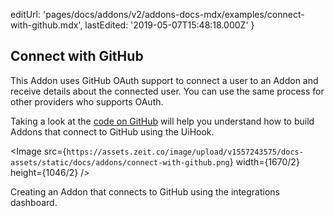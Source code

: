 
  editUrl:
    'pages/docs/addons/v2/addons-docs-mdx/examples/connect-with-github.mdx',
  lastEdited: '2019-05-07T15:48:18.000Z'
}

## Connect with GitHub

This Addon uses GitHub OAuth support to connect a user to an Addon and receive details about the connected user. You can use the same process for other providers who supports OAuth.

Taking a look at the [code on GitHub](https://github.com/zeit/addons-galary/tree/master/connect-with-github) will help you understand how to build Addons that connect to GitHub using the UiHook.

<Image
  src={`https://assets.zeit.co/image/upload/v1557243575/docs-assets/static/docs/addons/connect-with-github.png`}
  width={1670/2}
  height={1046/2}
/>
<Caption>Creating an Addon that connects to GitHub using the integrations dashboard.</Caption>
